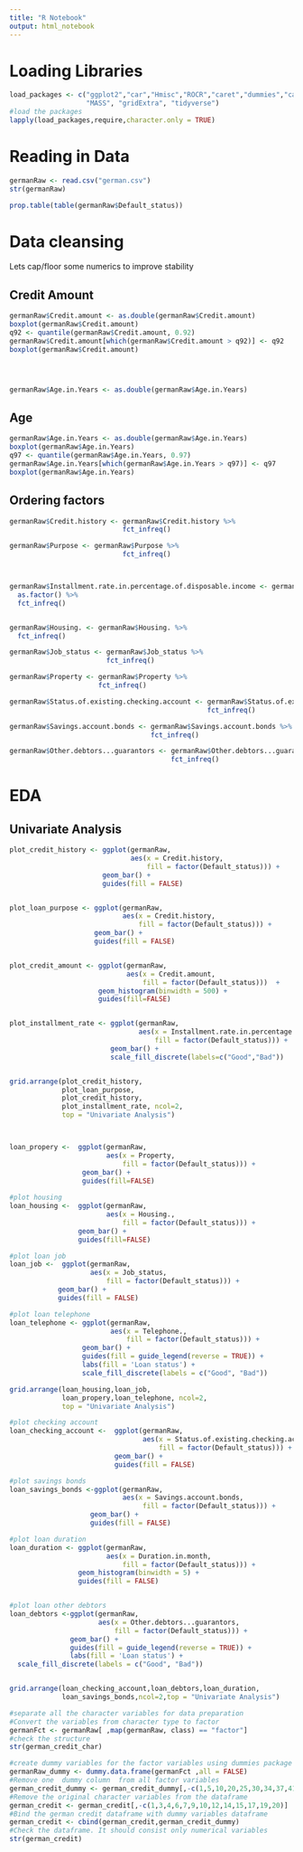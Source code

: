 ```yaml
---
title: "R Notebook"
output: html_notebook
---
```


# Loading Libraries

```r
load_packages <- c("ggplot2","car","Hmisc","ROCR","caret","dummies","caTools",
                   "MASS", "gridExtra", "tidyverse")
#load the packages
lapply(load_packages,require,character.only = TRUE)
```

# Reading in Data

```r
germanRaw <- read.csv("german.csv")
str(germanRaw)
```

```r
prop.table(table(germanRaw$Default_status))

```

# Data cleansing

Lets cap/floor some numerics to improve stability

## Credit Amount

```r
germanRaw$Credit.amount <- as.double(germanRaw$Credit.amount)
boxplot(germanRaw$Credit.amount)
q92 <- quantile(germanRaw$Credit.amount, 0.92)
germanRaw$Credit.amount[which(germanRaw$Credit.amount > q92)] <- q92
boxplot(germanRaw$Credit.amount)




germanRaw$Age.in.Years <- as.double(germanRaw$Age.in.Years)

```

## Age

```r
germanRaw$Age.in.Years <- as.double(germanRaw$Age.in.Years)
boxplot(germanRaw$Age.in.Years)
q97 <- quantile(germanRaw$Age.in.Years, 0.97)
germanRaw$Age.in.Years[which(germanRaw$Age.in.Years > q97)] <- q97
boxplot(germanRaw$Age.in.Years)
```

## Ordering factors

```r
germanRaw$Credit.history <- germanRaw$Credit.history %>%
                            fct_infreq()

germanRaw$Purpose <- germanRaw$Purpose %>%
                            fct_infreq()



germanRaw$Installment.rate.in.percentage.of.disposable.income <- germanRaw$Installment.rate.in.percentage.of.disposable.income %>%
  as.factor() %>%
  fct_infreq()


germanRaw$Housing. <- germanRaw$Housing. %>%
  fct_infreq()

germanRaw$Job_status <- germanRaw$Job_status %>%
                        fct_infreq()

germanRaw$Property <- germanRaw$Property %>%
                      fct_infreq()

germanRaw$Status.of.existing.checking.account <- germanRaw$Status.of.existing.checking.account %>%
                                                 fct_infreq()

germanRaw$Savings.account.bonds <- germanRaw$Savings.account.bonds %>%
                                   fct_infreq()

germanRaw$Other.debtors...guarantors <- germanRaw$Other.debtors...guarantors %>%
                                        fct_infreq()

```



# EDA
## Univariate Analysis

```r
plot_credit_history <- ggplot(germanRaw,
                              aes(x = Credit.history,
                                  fill = factor(Default_status))) +
                       geom_bar() +
                       guides(fill = FALSE)


plot_loan_purpose <- ggplot(germanRaw,
                            aes(x = Credit.history,
                                fill = factor(Default_status))) + 
                     geom_bar() +
                     guides(fill = FALSE)


plot_credit_amount <- ggplot(germanRaw,
                             aes(x = Credit.amount,
                                 fill = factor(Default_status)))  + 
                      geom_histogram(binwidth = 500) + 
                      guides(fill=FALSE)


plot_installment_rate <- ggplot(germanRaw,
                                aes(x = Installment.rate.in.percentage.of.disposable.income,
                                    fill = factor(Default_status))) +
                         geom_bar() + 
                         scale_fill_discrete(labels=c("Good","Bad"))


grid.arrange(plot_credit_history,
             plot_loan_purpose,
             plot_credit_history,
             plot_installment_rate, ncol=2,
             top = "Univariate Analysis")



loan_propery <-  ggplot(germanRaw, 
                        aes(x = Property, 
                            fill = factor(Default_status))) + 
                  geom_bar() +
                  guides(fill=FALSE)
 
#plot housing                           
loan_housing <-  ggplot(germanRaw,
                        aes(x = Housing., 
                            fill = factor(Default_status))) + 
                 geom_bar() +
                 guides(fill=FALSE)

#plot loan job
loan_job <-  ggplot(germanRaw,
                    aes(x = Job_status,
                        fill = factor(Default_status))) +
            geom_bar() +
            guides(fill = FALSE)

#plot loan telephone
loan_telephone <- ggplot(germanRaw,
                         aes(x = Telephone.,
                             fill = factor(Default_status))) +
                  geom_bar() +
                  guides(fill = guide_legend(reverse = TRUE)) +
                  labs(fill = 'Loan status') + 
                  scale_fill_discrete(labels = c("Good", "Bad"))

grid.arrange(loan_housing,loan_job,
             loan_propery,loan_telephone, ncol=2,
             top = "Univariate Analysis")

#plot checking account
loan_checking_account <-  ggplot(germanRaw,
                                 aes(x = Status.of.existing.checking.account,
                                     fill = factor(Default_status))) +
                          geom_bar() +
                          guides(fill = FALSE)

#plot savings bonds
loan_savings_bonds <-ggplot(germanRaw,
                            aes(x = Savings.account.bonds,
                                 fill = factor(Default_status))) +
                    geom_bar() +
                    guides(fill = FALSE)

#plot loan duration
loan_duration <- ggplot(germanRaw,
                        aes(x = Duration.in.month,
                            fill = factor(Default_status))) +
                 geom_histogram(binwidth = 5) +
                 guides(fill = FALSE)


#plot loan other debtors
loan_debtors <-ggplot(germanRaw,
                      aes(x = Other.debtors...guarantors,
                          fill = factor(Default_status))) +
               geom_bar() +
               guides(fill = guide_legend(reverse = TRUE)) +
               labs(fill = 'Loan status') +
  scale_fill_discrete(labels = c("Good", "Bad"))


grid.arrange(loan_checking_account,loan_debtors,loan_duration,
             loan_savings_bonds,ncol=2,top = "Univariate Analysis")

```


```r
#separate all the character variables for data preparation
#Convert the variables from character type to factor
germanFct <- germanRaw[ ,map(germanRaw, class) == "factor"]
#check the structure
str(german_credit_char)

#create dummy variables for the factor variables using dummies package
germanRaw_dummy <- dummy.data.frame(germanFct ,all = FALSE)
#Remove one  dummy column  from all factor variables
german_credit_dummy <- german_credit_dummy[,-c(1,5,10,20,25,30,34,37,41,44,47,51,53)]
#Remove the original character variables from the dataframe
german_credit <- german_credit[,-c(1,3,4,6,7,9,10,12,14,15,17,19,20)]
#Bind the german credit dataframe with dummy variables dataframe
german_credit <- cbind(german_credit,german_credit_dummy)
#Check the dataframe. It should consist only numerical variables
str(german_credit)
```



